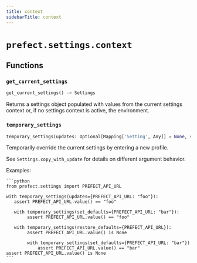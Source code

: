 ```yaml
---
title: context
sidebarTitle: context
---
```


# `prefect.settings.context`

## Functions

### `get_current_settings` <sup><a href="https://github.com/PrefectHQ/prefect/blob/main/src/prefect/settings/context.py#L10" target="_blank"><Icon icon="github" size="14" /></a></sup>

```python
get_current_settings() -> Settings
```


Returns a settings object populated with values from the current settings context
or, if no settings context is active, the environment.


### `temporary_settings` <sup><a href="https://github.com/PrefectHQ/prefect/blob/main/src/prefect/settings/context.py#L25" target="_blank"><Icon icon="github" size="14" /></a></sup>

```python
temporary_settings(updates: Optional[Mapping['Setting', Any]] = None, set_defaults: Optional[Mapping['Setting', Any]] = None, restore_defaults: Optional[Iterable['Setting']] = None) -> Generator[Settings, None, None]
```


Temporarily override the current settings by entering a new profile.

See `Settings.copy_with_update` for details on different argument behavior.

Examples:

    ```python
    from prefect.settings import PREFECT_API_URL

    with temporary_settings(updates={PREFECT_API_URL: "foo"}):
       assert PREFECT_API_URL.value() == "foo"

       with temporary_settings(set_defaults={PREFECT_API_URL: "bar"}):
            assert PREFECT_API_URL.value() == "foo"

       with temporary_settings(restore_defaults={PREFECT_API_URL}):
            assert PREFECT_API_URL.value() is None

            with temporary_settings(set_defaults={PREFECT_API_URL: "bar"})
                assert PREFECT_API_URL.value() == "bar"
    assert PREFECT_API_URL.value() is None
    ```

